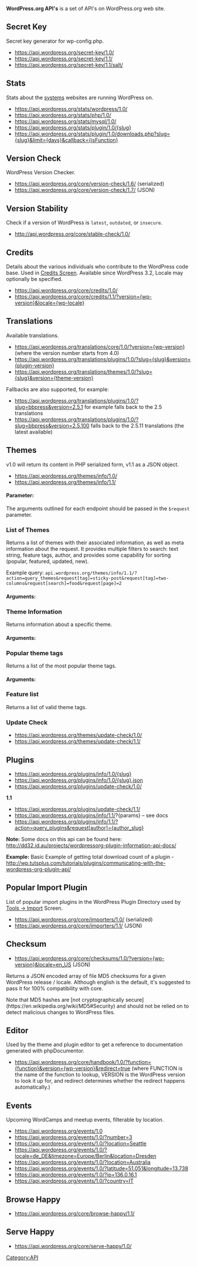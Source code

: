 '''WordPress.org API's''' is a set of API's on WordPress.org web site.

== Secret Key ==

Secret key generator for wp-config.php.

* https://api.wordpress.org/secret-key/1.0/
* https://api.wordpress.org/secret-key/1.1/
* https://api.wordpress.org/secret-key/1.1/salt/

== Stats ==

Stats about the [https://wordpress.org/about/stats/ systems] websites are running WordPress on.

* https://api.wordpress.org/stats/wordpress/1.0/
* https://api.wordpress.org/stats/php/1.0/
* https://api.wordpress.org/stats/mysql/1.0/
* https://api.wordpress.org/stats/plugin/1.0/{slug}
* https://api.wordpress.org/stats/plugin/1.0/downloads.php?slug={slug}&limit={days}&callback={jsFunction}

== Version Check ==

WordPress Version Checker.

* https://api.wordpress.org/core/version-check/1.6/ (serialized)
* https://api.wordpress.org/core/version-check/1.7/ (JSON)

== Version Stability ==

Check if a version of WordPress is <code>latest</code>, <code>outdated</code>, or <code>insecure</code>.

* http://api.wordpress.org/core/stable-check/1.0/

== Credits ==

Details about the various individuals who contribute to the WordPress code base. Used in  [[Administration_Screens#Credits|Credits Screen]]. Available since WordPress 3.2, Locale may optionally be specified.

* https://api.wordpress.org/core/credits/1.0/
* https://api.wordpress.org/core/credits/1.1/?version={wp-version}&locale={wp-locale}

== Translations ==

Available translations.

* https://api.wordpress.org/translations/core/1.0/?version={wp-version} (where the version number starts from 4.0)
* https://api.wordpress.org/translations/plugins/1.0/?slug={slug}&version={plugin-version}
* https://api.wordpress.org/translations/themes/1.0/?slug={slug}&version={theme-version}

Fallbacks are also supported, for example:

* https://api.wordpress.org/translations/plugins/1.0/?slug=bbpress&version=2.5.1 for example falls back to the 2.5 translations
* https://api.wordpress.org/translations/plugins/1.0/?slug=bbpress&version=2.5.100 falls back to the 2.5.11 translations (the latest available)

== Themes ==

v1.0 will return its content  in PHP serialized form, v1.1 as a JSON object.

* https://api.wordpress.org/themes/info/1.0/
* https://api.wordpress.org/themes/info/1.1/

==== Parameter: ====
{{Parameter|$action|string|Possible actions are:
<ul>
<li><tt>query_themes</tt> - A a list of themes.</li>
<li><tt>theme_information</tt> - Information about a specific theme.</li>
<li><tt>hot_tags</tt> -  List of the most popular theme tags.</li>
<li><tt>feature_list</tt> - List of valid theme tags.</li>
</ul>}}
{{Parameter|$request|array|Arguments to alter the output of this endpoint.|optional|empty}}

The arguments outlined for each endpoint should be passed in the <tt>$request</tt> parameter.

=== List of Themes ===
Returns a list of themes with their associated information, as well as meta information about the request. It provides multiple filters to search: text string, feature tags, author, and provides some capability for sorting (popular, featured, updated, new).

{{Parameter|$action|string|<tt>query_themes</tt>}}

Example query: <tt>api.wordpress.org/themes/info/1.1/?action=query_themes&request[tag]=sticky-post&request[tag]=two-columns&request[search]=food&request[page]=2</tt>


==== Arguments: ====

{{Parameter|search|string|Textual search, using a free-form string.|optional|null}}

{{Parameter|tag|array&#124;string|Filter to return themes with a specified tag or set of tags.|optional|null}}

{{Parameter|theme|string|Slug of a specific theme to return.|optional|null}}

{{Parameter|author|string|WordPress.org username of the author. Filter to return only themes authored by them.|optional|null}}

{{Parameter|page|int|The page currently returned.|optional|1}}

{{Parameter|per_page|int|Amount of themes returned per page.|optional|null (24)}}

{{Parameter|browse|string|Predefined query ordering. Possible values are:
<ul>
<li><tt>(no value)</tt> - Query all themes by default order.</li>
<li><tt>popular</tt> - Themes ordered by popularity.</li>
<li><tt>featured</tt> - Set of featured themes.</li>
<li><tt>updated</tt> -  Recently updated themes. </li>
<li><tt>new</tt> - Latest themes. </li>
</ul>|optional|null}}

{{Parameter|fields|array|Theme information to return. Associative array with field names as keys and a boolean whether to include that field or not, as value.|optional|<ul>
<li><tt>description</tt> - false</li>
<li><tt>sections</tt> - false</li>
<li><tt>rating</tt> -  true</li>
<li><tt>ratings</tt> - false</li>
<li><tt>downloaded</tt> - true</li>
<li><tt>download_link</tt> - true</li>
<li><tt>last_updated</tt> -  true</li>
<li><tt>homepage</tt> -  true</li>
<li><tt>tags</tt> - true</li>
<li><tt>template</tt> - true</li>
<li><tt>parent</tt> -  false</li>
<li><tt>versions</tt> - false</li>
<li><tt>screenshot_url</tt> - true</li>
<li><tt>active_installs</tt> - false</li>
</ul>|}}

=== Theme Information ===
Returns information about a specific theme.
{{Parameter|$action|string|<tt>theme_information</tt>}}
==== Arguments: ====
{{Parameter|slug|string|Slug of a specific theme to return.|null}}
{{Parameter|fields|array|Theme information to return. Associative array with field names as keys and a boolean whether to include that field or not, as value.|optional|<ul>
<li><tt>description</tt> - false</li>
<li><tt>sections</tt> - false</li>
<li><tt>rating</tt> -  true</li>
<li><tt>ratings</tt> - false</li>
<li><tt>downloaded</tt> - true</li>
<li><tt>download_link</tt> - true</li>
<li><tt>last_updated</tt> -  true</li>
<li><tt>homepage</tt> -  true</li>
<li><tt>tags</tt> - true</li>
<li><tt>template</tt> - true</li>
<li><tt>parent</tt> -  false</li>
<li><tt>versions</tt> - false</li>
<li><tt>screenshot_url</tt> - true</li>
<li><tt>active_installs</tt> - false</li>
</ul>
}}

=== Popular theme tags ===
Returns a list of the most popular theme tags.
{{Parameter|$action|string|<tt>hot_tags</tt>}}

==== Arguments: ====
{{Parameter|number|int|The amount of tags to return.|optional|-1 (all tags)}}

=== Feature list ===
Returns a list of valid theme tags.
{{Parameter|$action|string|<tt>feature_list</tt>}}

===  Update Check ===
* https://api.wordpress.org/themes/update-check/1.0/
* https://api.wordpress.org/themes/update-check/1.1/

== Plugins ==

* https://api.wordpress.org/plugins/info/1.0/{slug}
* https://api.wordpress.org/plugins/info/1.0/{slug}.json
* https://api.wordpress.org/plugins/update-check/1.0/

'''1.1'''
* https://api.wordpress.org/plugins/update-check/1.1/
* https://api.wordpress.org/plugins/info/1.1/?{params} – see docs
* https://api.wordpress.org/plugins/info/1.1/?action=query_plugins&request[author]={author_slug}

'''Note:''' Some docs on this api can be found here: http://dd32.id.au/projects/wordpressorg-plugin-information-api-docs/

'''Example:''' Basic Example of getting total download count of a plugin - http://wp.tutsplus.com/tutorials/plugins/communicating-with-the-wordpress-org-plugin-api/

== Popular Import Plugin ==

List of popular import plugins in the WordPress Plugin Directory used by [[Tools Import Screen|Tools → Import]] Screen.

* https://api.wordpress.org/core/importers/1.0/ (serialized)
* https://api.wordpress.org/core/importers/1.1/ (JSON)

== Checksum ==

* https://api.wordpress.org/core/checksums/1.0/?version={wp-version}&locale=en_US (JSON)
Returns a JSON encoded array of file MD5 checksums for a given WordPress release / locale. Although english is the default, it's suggested to pass it for 100% compatibility with core.

Note that MD5 hashes are [not cryptographically secure](https://en.wikipedia.org/wiki/MD5#Security) and should not be relied on to detect malicious changes to WordPress files.

== Editor ==

Used by the theme and plugin editor to get a reference to documentation generated with phpDocumentor.

* https://api.wordpress.org/core/handbook/1.0/?function={function}&version={wp-version}&redirect=true (where FUNCTION is the name of the function to lookup, VERSION is the WordPress version to look it up for, and redirect determines whether the redirect happens automatically.)

== Events ==

Upcoming WordCamps and meetup events, filterable by location.

* https://api.wordpress.org/events/1.0
* https://api.wordpress.org/events/1.0/?number=3
* https://api.wordpress.org/events/1.0/?location=Seattle
* https://api.wordpress.org/events/1.0/?locale=de_DE&timezone=Europe/Berlin&location=Dresden
* https://api.wordpress.org/events/1.0/?location=Australia
* https://api.wordpress.org/events/1.0/?latitude=51.051&longitude=13.738
* https://api.wordpress.org/events/1.0/?ip=136.0.16.1
* https://api.wordpress.org/events/1.0/?country=IT

== Browse Happy ==

* https://api.wordpress.org/core/browse-happy/1.1/

== Serve Happy ==

* https://api.wordpress.org/core/serve-happy/1.0/


[[Category:API]]